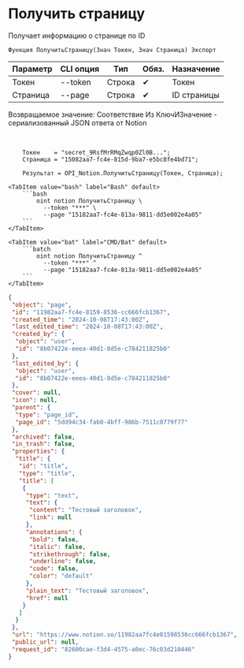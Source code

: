 ﻿---
sidebar_position: 3
---


# Получить страницу
 Получает информацию о странице по ID



`Функция ПолучитьСтраницу(Знач Токен, Знач Страница) Экспорт`

  | Параметр | CLI опция | Тип | Обяз. | Назначение |
  |-|-|-|-|-|
  | Токен | --token | Строка | &#x2714; | Токен |
  | Страница | --page | Строка | &#x2714; | ID страницы |

  
  Возвращаемое значение:   Соответствие Из КлючИЗначение - сериализованный JSON ответа от Notion

<br/>




```bsl title="Пример использования для 1С:Предприятие/OneScript"
    Токен    = "secret_9RsfMrRMqZwqp0Zl0B...";
    Страница = "15082aa7-fc4e-815d-9ba7-e5bc8fe4bd71";

    Результат = OPI_Notion.ПолучитьСтраницу(Токен, Страница);
```
    

 <Tabs>
  
    <TabItem value="bash" label="Bash" default>
        ```bash
            oint notion ПолучитьСтраницу \
              --token "***" \
              --page "15182aa7-fc4e-813a-9811-dd5e002e4a05"
        ```
    </TabItem>
  
    <TabItem value="bat" label="CMD/Bat" default>
        ```batch
            oint notion ПолучитьСтраницу ^
              --token "***" ^
              --page "15182aa7-fc4e-813a-9811-dd5e002e4a05"
        ```
    </TabItem>
</Tabs>


```json title="Результат"
{
 "object": "page",
 "id": "11982aa7-fc4e-8159-8536-cc666fcb1367",
 "created_time": "2024-10-08T17:43:00Z",
 "last_edited_time": "2024-10-08T17:43:00Z",
 "created_by": {
  "object": "user",
  "id": "8b07422e-eeea-40d1-8d5e-c784211825b0"
 },
 "last_edited_by": {
  "object": "user",
  "id": "8b07422e-eeea-40d1-8d5e-c784211825b0"
 },
 "cover": null,
 "icon": null,
 "parent": {
  "type": "page_id",
  "page_id": "5dd94c34-fab0-4bff-986b-7511c0779f77"
 },
 "archived": false,
 "in_trash": false,
 "properties": {
  "title": {
   "id": "title",
   "type": "title",
   "title": [
    {
     "type": "text",
     "text": {
      "content": "Тестовый заголовок",
      "link": null
     },
     "annotations": {
      "bold": false,
      "italic": false,
      "strikethrough": false,
      "underline": false,
      "code": false,
      "color": "default"
     },
     "plain_text": "Тестовый заголовок",
     "href": null
    }
   ]
  }
 },
 "url": "https://www.notion.so/11982aa7fc4e81598536cc666fcb1367",
 "public_url": null,
 "request_id": "82600cae-f3d4-4575-a0ec-76c03d210446"
}
```
